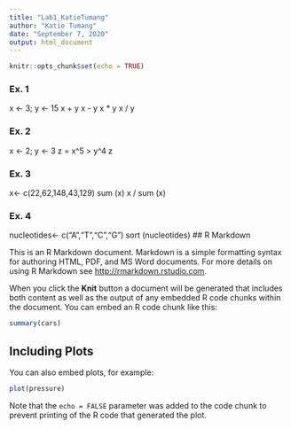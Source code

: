```yaml
---
title: "Lab1_KatieTumang"
author: "Katie Tumang"
date: "September 7, 2020"
output: html_document
---
```


```r
knitr::opts_chunk$set(echo = TRUE)
```

### Ex. 1

x <- 3; y <- 15
x + y
x - y
x * y
x / y

### Ex. 2

x <- 2; y <- 3
z = x^5 > y^4
z

### Ex. 3

x<- c(22,62,148,43,129)
sum (x)
x / sum (x)

### Ex. 4

nucleotides<- c("A","T","C","G")
sort (nucleotides)
## R Markdown

This is an R Markdown document. Markdown is a simple formatting syntax for authoring HTML, PDF, and MS Word documents. For more details on using R Markdown see <http://rmarkdown.rstudio.com>.

When you click the **Knit** button a document will be generated that includes both content as well as the output of any embedded R code chunks within the document. You can embed an R code chunk like this:

```r
summary(cars)
```

## Including Plots

You can also embed plots, for example:

```r
plot(pressure)
```

Note that the `echo = FALSE` parameter was added to the code chunk to prevent printing of the R code that generated the plot.
